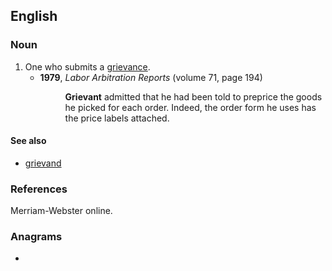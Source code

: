 ==English==

===Noun===
{{en-noun}}

# One who submits a [[grievance]].
#* '''1979''', ''Labor Arbitration Reports'' (volume 71, page 194)
#*: '''Grievant''' admitted that he had been told to preprice the goods he picked for each order. Indeed, the order form he uses has the price labels attached.

====See also====
* [[grievand]]

===References===
Merriam-Webster online.

===Anagrams===
* {{anagrams|en|averting|vintager}}